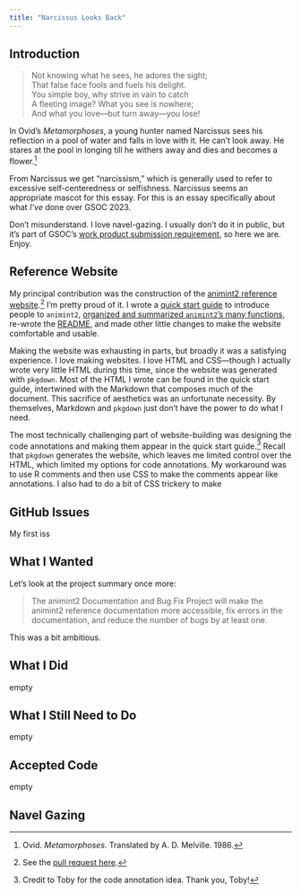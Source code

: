 ```yaml
---
title: "Narcissus Looks Back"
---
```


## Introduction

> Not knowing what he sees, he adores the sight;  
> That false face fools and fuels his delight.  
> You simple boy, why strive in vain to catch  
> A fleeting image? What you see is nowhere;  
> And what you love---but turn away---you lose!

In Ovid's _Metamorphoses_, a young hunter named Narcissus sees his reflection in a pool of water and falls in love with it. He can't look away. He stares at the pool in longing till he withers away and dies and becomes a flower.^[Ovid. _Metamorphoses_. Translated by A. D. Melville. 1986.]

From Narcissus we get "narcissism," which is generally used to refer to excessive self-centeredness or selfishness. Narcissus seems an appropriate mascot for this essay. For this is an essay specifically about what _I've_ done over GSOC 2023.

Don't misunderstand. I love navel-gazing. I usually don't do it in public, but it's part of GSOC's [work product submission requirement](https://developers.google.com/open-source/gsoc/help/work-product), so here we are. Enjoy.


## Reference Website

My principal contribution was the construction of the [animint2 reference website](https://animint.github.io/animint2/).^[See the [pull request here](https://github.com/animint/animint2/pull/105).] I'm pretty proud of it. I wrote a [quick start guide](https://animint.github.io/animint2/articles/animint2.html) to introduce people to `animint2`, [organized and summarized `animint2`'s many functions](https://animint.github.io/animint2/reference/index.html), re-wrote the [README](https://animint.github.io/animint2/index.html), and made other little changes to make the website comfortable and usable.

Making the website was exhausting in parts, but broadly it was a satisfying experience. I love making websites. I love HTML and CSS---though I actually wrote very little HTML during this time, since the website was generated with `pkgdown`. Most of the HTML I wrote can be found in the quick start guide, intertwined with the Markdown that composes much of the document. This sacrifice of aesthetics was an unfortunate necessity. By themselves, Markdown and `pkgdown` just don't have the power to do what I need.

The most technically challenging part of website-building was designing the code annotations and making them appear in the quick start guide.^[Credit to Toby for the code annotation idea. Thank you, Toby!] Recall that `pkgdown` generates the website, which leaves me limited control over the HTML, which limited my options for code annotations. My workaround was to use R comments and then use CSS to make the comments appear like annotations. I also had to do a bit of CSS trickery to make 


## GitHub Issues

My first iss


## What I Wanted

Let's look at the project summary once more:

> The animint2 Documentation and Bug Fix Project will make the animint2 reference documentation more accessible, fix errors in the documentation, and reduce the number of bugs by at least one.

This was a bit ambitious.


## What I Did

empty


## What I Still Need to Do

empty

## Accepted Code

empty

## Navel Gazing
